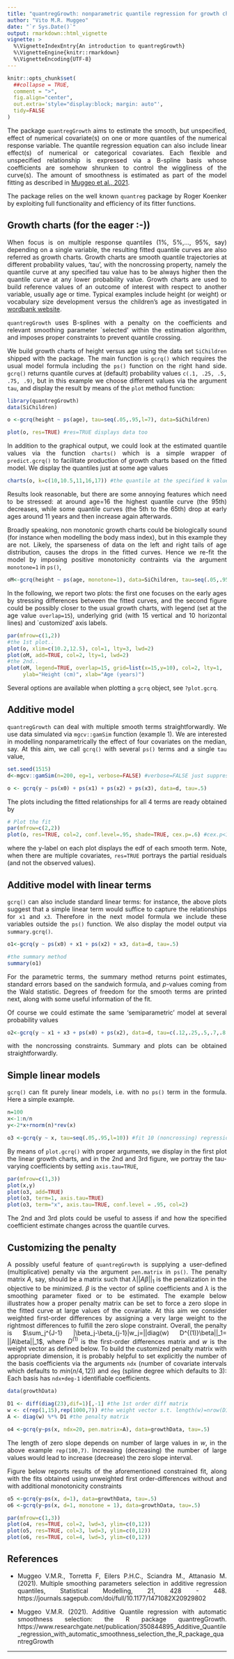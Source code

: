 ---
title: "quantregGrowth: nonparametric quantile regression for growth charts and additive models"
author: "Vito M.R. Muggeo"
date: "`r Sys.Date()`"
output: rmarkdown::html_vignette
vignette: >
  %\VignetteIndexEntry{An introduction to quantregGrowth}
  %\VignetteEngine{knitr::rmarkdown}
  %\VignetteEncoding{UTF-8}
---
<style>
body {
text-align: justify}
</style>


```{r setup, include = FALSE}
knitr::opts_chunk$set(
  ##collapse = TRUE,
  comment = ">",
  fig.align="center",
  out.extra='style="display:block; margin: auto"',
  tidy=FALSE
)
```

The package `quantregGrowth` aims to estimate the smooth, but unspecified, effect of numerical covariate(s) on one or more quantiles of the numerical response variable. The quantile regression equation can also include linear effect(s) of numerical or categorical covariates. Each flexible and unspecified relationship is expressed via a B-spline basis whose coefficients are somehow shrunken to control the wiggliness of the curve(s). The amount of smoothness is estimated as part of the model fitting as described in [Muggeo et al., 2021](https://journals.sagepub.com/doi/full/10.1177/1471082X20929802).

The package relies on the well known `quantreg` package by Roger Koenker by exploiting full functionality and efficiency of its fitter functions.


## Growth charts (for the eager :-))

When focus is on multiple response quantiles (1%, 5%,..., 95%, say) depending on a single variable, the resulting fitted quantile curves are also referred as growth charts. Growth charts are smooth quantile trajectories at different probability values, 'tau', with the noncrossing property, namely the quantile curve at any specified tau value has to be always higher then the quantile curve at any lower probability value. Growth charts are used to build reference values of an outcome of interest with respect to another variable, usually age or time. Typical examples include height (or weight) or vocabulary size development versus the children's age as investigated in [wordbank website](http://wordbank.stanford.edu/). 

 `quantregGrowth` uses B-splines with a penalty on the coefficients and relevant smoothing parameter `selected' within the estimation algorithm, and imposes proper constraints to prevent quantile crossing.    

We build growth charts of height versus age using the data set `SiChildren` shipped with the package. The main function is `gcrq()` which requires the usual model formula including the `ps()` function on the right hand side. `gcrq()` returns quantile curves at (default) probability values `c(.1, .25, .5, .75, .9)`, but in this example we choose different values via the argument `tau`, and display the result by means of the `plot` method function: 


```{r 1, message = F, fig.width=5, fig.height=4}
library(quantregGrowth)
data(SiChildren)

o <-gcrq(height ~ ps(age), tau=seq(.05,.95,l=7), data=SiChildren)

plot(o, res=TRUE) #res=TRUE displays data too
```

In addition to the graphical output, we could look at the estimated quantile values via the function `charts()` which is a simple wrapper of `predict.gcrq()` to facilitate production of growth charts based on the fitted model. We display the quantiles just at some age values
```{r}
charts(o, k=c(10,10.5,11,16,17)) #the quantile at the specified k values
```

Results look reasonable, but there are some annoying features which need to be stressed: at around age=16 the highest quantile curve (the 95th) decreases, while some quantile curves (the 5th to the 65th) drop at early ages around 11 years and then increase again afterwards. 

<!--
```{r, echo=FALSE, results='asis'}
knitr::kable(charts(o, k=19:21))
```
-->

Broadly speaking, non monotonic growth charts could be biologically sound (for instance when modelling the body mass index), but in this example they are not. Likely, the sparseness of data on the left and right tails of age distribution, causes the drops in the fitted curves. Hence we re-fit the model by imposing positive monotonicity contraints via the argument `monotone=1` in `ps()`,  

```{r 1a, message = F}
oM<-gcrq(height ~ ps(age, monotone=1), data=SiChildren, tau=seq(.05,.95,l=7))
```

In the following, we report two plots: the first one focuses on the early ages by stressing differences between the fitted curves, and the second figure could be possibly closer to the usual growth charts, with legend (set at the age value `overlap=15`), underlying grid (with 15 vertical and 10 horizontal lines) and `customized' axis labels.  

```{r 1b, message = F, fig.width=7, fig.height=4}
par(mfrow=c(1,2))
#the 1st plot..
plot(o, xlim=c(10.2,12.5), col=1, lty=3, lwd=2)
plot(oM, add=TRUE, col=2, lty=1, lwd=2)
#the 2nd..
plot(oM, legend=TRUE, overlap=15, grid=list(x=15,y=10), col=2, lty=1, 
     ylab="Height (cm)", xlab="Age (years)")
```

Several options are available when plotting a `gcrq` object, see `?plot.gcrq`.

## Additive model

`quantregGrowth` can deal with multiple smooth terms straightforwardly. We use data simulated via `mgcv::gamSim` function (example 1). We are interested in modelling nonparametrically the effect of four covariates on the median, say. At this aim, we call `gcrq()` with several `ps()` terms and a single `tau` value,

```{r 2, message=FALSE}
set.seed(1515)
d<-mgcv::gamSim(n=200, eg=1, verbose=FALSE) #verbose=FALSE just suppresses the message..

o <- gcrq(y ~ ps(x0) + ps(x1) + ps(x2) + ps(x3), data=d, tau=.5)
```
The plots including the fitted relationships for all 4 terms are ready obtained by 

```{r fig-margin, fig.width=7, fig.height=5} 
# Plot the fit
par(mfrow=c(2,2))
plot(o, res=TRUE, col=2, conf.level=.95, shade=TRUE, cex.p=.6) #cex.p<1 to reduce the points..

```
where the y-label on each plot displays the edf of each smooth term. Note, when there are multiple covariates, `res=TRUE` portrays the partial residuals (and not the observed values).


## Additive model with linear terms

`gcrq()` can also include standard linear terms: for instance, the above plots suggest that a simple linear term would suffice to capture the relationships for `x1` and `x3`. Therefore in the next model formula we include these variables outside the `ps()` function. We also display the model output via `summary.gcrq()`.

```{r 3, message = F}
o1<-gcrq(y ~ ps(x0) + x1 + ps(x2) + x3, data=d, tau=.5)

#the summary method
summary(o1)

```

For the parametric terms, the summary method returns point estimates, standard errors based on the sandwich formula, and $p$-values coming from the Wald statistic. Degrees of freedom for the smooth terms are printed next, along with some useful information of the fit.

Of course we could estimate the same 'semiparametric' model at several probability values 

```{r 4, message = F}
o2<-gcrq(y ~ x1 + x3 + ps(x0) + ps(x2), data=d, tau=c(.12,.25,.5,.7,.8,.9))

```
with the noncrossing constraints. Summary and plots can be obtained straightforwardly.


## Simple linear models

`gcrq()` can fit purely linear models, i.e. with no `ps()` term in the formula. Here a simple example.

```{r} 
n=100
x<-1:n/n
y<-2*x+rnorm(n)*rev(x)

o3 <-gcrq(y ~ x, tau=seq(.05,.95,l=10)) #fit 10 (noncrossing) regression quantiles
```

By means of `plot.gcrq()` with proper arguments, we display in the first plot the linear growth charts, and in the 2nd and 3rd figure, we portray the tau-varying coefficients by setting `axis.tau=TRUE`, 

```{r, fig.width=7, fig.height=3} 
par(mfrow=c(1,3))
plot(x,y)
plot(o3, add=TRUE)
plot(o3, term=1, axis.tau=TRUE)
plot(o3, term="x", axis.tau=TRUE, conf.level = .95, col=2)
```

The 2nd and 3rd plots could be useful to assess if and how the specified coefficient estimate changes across the quantile curves. 


## Customizing the penalty

A possibly useful feature of `quantregGrowth` is supplying a user-defined (multiplicative) penalty via the argument `pen.matrix` in `ps()`. The penalty matrix $A$, say, should be a matrix such that $\lambda||A\beta||_1$ is the penalization in the objective to be minimized. $\beta$ is the vector of spline coefficients and $\lambda$ is the smoothing parameter fixed or to be estimated. The example below illustrates how a proper penalty matrix can be set to force a zero slope in the fitted curve at large values of the covariate. At this aim we consider weighted first-order differences by assigning a very large weight to the rightmost differences to fulfill the zero slope constraint. Overall, the penalty is $\sum_j^{J-1} |\beta_j-\beta_{j-1}|w_j=||diag(w) D^{(1)}\beta||_1= ||A\beta||_1$, where $D^{(1)}$ is the first-order differences matrix and $w$ is the weight vector as defined below. To build the customized penalty matrix with appropriate dimension, it is probably helpful to set explicitly the number of the basis coefficients via the arguments `ndx` (number of covariate intervals which defaults to $min(n/4,12)$) and `deg` (spline degree which defaults to 3): Each basis has `ndx+deg-1` identifiable coefficients.
```{r}
data(growthData)

D1 <- diff(diag(23),dif=1)[,-1] #the 1st order diff matrix
w <- c(rep(1,15),rep(1000,7)) #the weight vector s.t. length(w)=nrow(D1)
A <- diag(w) %*% D1 #the penalty matrix

o4 <-gcrq(y~ps(x, ndx=20, pen.matrix=A), data=growthData, tau=.5)

```
The length of zero slope depends on number of large values in $w$, in the above example `rep(100,7)`. Increasing (decreasing) the number of large values would lead to increase (decrease) the zero slope interval.

Figure below reports results of the aforementioned constrained fit, along with the fits obtained using unweighted first order-differences without and with additional monotonicity constraints


```{r, fig.width=7, fig.height=3} 
o5 <-gcrq(y~ps(x, d=1), data=growthData, tau=.5)
o6 <-gcrq(y~ps(x, d=1, monotone = 1), data=growthData, tau=.5)

par(mfrow=c(1,3))
plot(o4, res=TRUE, col=2, lwd=3, ylim=c(0,12))
plot(o5, res=TRUE, col=3, lwd=3, ylim=c(0,12))
plot(o6, res=TRUE, col=4, lwd=3, ylim=c(0,12))
```


<!--
output type provides a custom style sheet (and tweaks some options) to ensure that the resulting html is as small as possible. The `html_vignette` format:

- Never uses retina figures
- Has a smaller default figure size
- `summary`, `print`, `predict` 
-->


## References
  * Muggeo V.M.R., Torretta F, Eilers P.H.C., Sciandra M., Attanasio M. (2021). Multiple smoothing parameters selection in additive regression quantiles, Statistical Modelling, 21, 428 - 448.
  https://journals.sagepub.com/doi/full/10.1177/1471082X20929802
  
  * Muggeo V.M.R. (2021). Additive Quantile regression with automatic smoothness selection: the R package quantregGrowth. https://www.researchgate.net/publication/350844895_Additive_Quantile_regression_with_automatic_smoothness_selection_the_R_package_quantregGrowth
  

---

<!--

#Attenzione.. al preambolo era questo..

date: "`r Sys.Date()`"
output: rmarkdown::html_vignette

#questo stava in fasiolo:
output: 
  html_document:
    toc: true

mia porposta:
output: 
  html_vignette:
    toc: true


IO ho cambiato output per il TOC.. .



## Methodological notes

You can write math expressions, e.g. 
$$
Q_Y(\tau|x,z)=\sum_j^Js_{j\tau}(x_j)+z^T\beta_\tau
$$
where $z^T\beta_\tau$ represents a linear predictor, and the term $s_{\tau}(\cdot)$ expresses the potentially nonlinear effect of covariate $X_j$ via  B-splines, i.e. $s_j(\cdot)=\sum_h^{H_j} b_{jh\tau}B_{jh}(\cdot)$ where $H_j$ is the fixed number of basis functions. The model is estimated by minimization of the penalized objective
$$
	\mathcal{L}_\lambda(b,\beta)=\sum_i \rho_\tau(y_i-B_i^Tb-z_i^T\beta) + \sum_j\lambda_j || D^d_j b_j ||_1
$$
where $B_i$ includes the basis function values for all smooth terms with corresponding coefficients $b=(b_1^T,\ldots,b^T_J)^T$ and the penalty $|| D^d_j b_j ||_1$ is the sum of absolute values of the coefficient differences (of order $d$): for instance to penalize the first-order differences ($d=1$) for the $j^{th}$ smooth term, 
$|| D^1_j b_j ||_1=\sum _h |\Delta^1 b^{(j)}_h|=\sum_h^{H_j-1}|b_{jh}-b_{j,h-1}|$. The penalty weight is tuned by the (positive) smoothing parameters $\lambda_j$s ($j=1,\ldots,J$): the larger the smoothing parameter, the smoother the fitted curve.



You can enable figure captions by `fig_caption: yes` in YAML:

    output:
      rmarkdown::html_vignette:
        fig_caption: yes

Then you can use the chunk option `fig.cap = "Your figure caption."` in **knitr**.

## More Examples

You can write math expressions, e.g. $Y = X\beta + \epsilon$, footnotes^[A footnote here.], and tables, e.g. using `knitr::kable()`.

```{r, echo=FALSE, results='asis'}
knitr::kable(head(mtcars, 10))
```

Also a quote using `>`:

> "He who gives up [code] safety for [code] speed deserves neither."
([via](https://twitter.com/hadleywickham/status/504368538874703872))
-->
